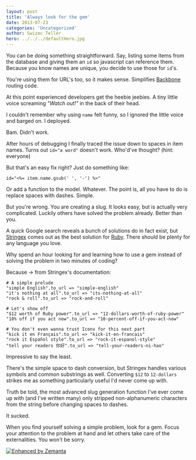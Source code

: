 ```yaml
---
layout: post
title: 'Always look for the gem'
date: 2013-07-23
categories: 'Uncategorized'
author: Swizec Teller
hero: ../../../defaultHero.jpg
---
```

You can be doing something straightforward. Say, listing some items from the database and giving them an `id` so javascript can reference them. Because you know names are unique, you decide to use those for `id`'s.



You're using them for URL's too, so it makes sense. Simplifies [Backbone](http://backbonejs.org/) routing code.



At this point experienced developers get the heebie jeebies. A tiny little voice screaming _"Watch out!"_ in the back of their head.



I couldn't remember why using `name` felt funny, so I ignored the little voice and barged on. I deployed.



Bam. Didn't work.



After hours of debugging I finally traced the issue down to spaces in item names. Turns out `id="a word"` doesn't work. Who'd've thought? (hint: everyone)



But that's an easy fix right? Just do something like:



```
id="<%= item.name.gsub(' ', '-') %>"
```

Or add a function to the model. Whatever. The point is, all you have to do is replace spaces with dashes. Simple.



But you're wrong. You are creating a slug. It looks easy, but is actually very complicated. Luckily others have solved the problem already. Better than you.



A quick Google search reveals a bunch of solutions do in fact exist, but [Stringex](https://github.com/rsl/stringex) comes out as the best solution for [Ruby](http://www.ruby-lang.org/ "Ruby (programming language)"). There should be plenty for any language you love.



Why spend an hour looking for and learning how to use a gem instead of solving the problem in two minutes of coding?



Because -> from Stringex's documentation:

```
# A simple prelude
"simple English".to_url => "simple-english"
"it's nothing at all".to_url => "its-nothing-at-all"
"rock & roll".to_url => "rock-and-roll"

# Let's show off
"$12 worth of Ruby power".to_url => "12-dollars-worth-of-ruby-power"
"10% off if you act now".to_url => "10-percent-off-if-you-act-now"

# You don't even wanna trust Iconv for this next part
"kick it en Français".to_url => "kick-it-en-francais"
"rock it Español style".to_url => "rock-it-espanol-style"
"tell your readers 你好".to_url => "tell-your-readers-ni-hao"
```



Impressive to say the least.



There's the simple space to dash conversion, but Stringex handles various symbols and common substrings as well. Converting `$12` to `12-dollars` strikes me as something particularly useful I'd never come up with.



Truth be told, the most advanced slug generation function I've ever come up with (and I've written many) only stripped non-alphanumeric characters from the string before changing spaces to dashes.



It sucked.



When you find yourself solving a simple problem, look for a gem. Focus your attention to the problem at hand and let others take care of the externalities. You won't be sorry.

[![Enhanced by Zemanta](http://img.zemanta.com/zemified_e.png?x-id=08b189ad-699b-42e3-b0db-11bebd9babfd)](http://www.zemanta.com/?px "Enhanced by Zemanta")